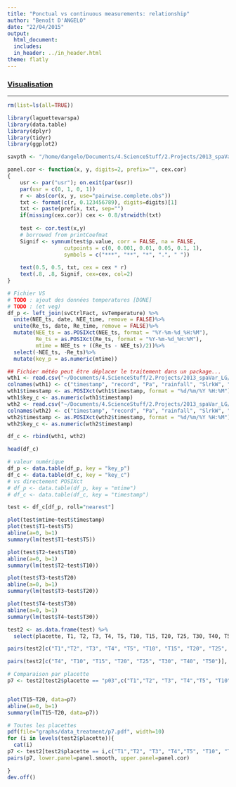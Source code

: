 ```yaml
---
title: "Ponctual vs continuous measurements: relationship"
author: "Benoît D'ANGELO"
date: "22/04/2015"
output:
  html_document:
  includes:
  in_header: ../in_header.html
theme: flatly
---
```

  
<h3><a href="../vis_toc.html"> Visualisation </a></h3>
***

```r
rm(list=ls(all=TRUE))

library(laguettevarspa)
library(data.table)
library(dplyr)
library(tidyr)
library(ggplot2)

savpth <- "/home/dangelo/Documents/4.ScienceStuff/2.Projects/2013_spaVar_LG/graphs/data_treatment"

panel.cor <- function(x, y, digits=2, prefix="", cex.cor) 
{
    usr <- par("usr"); on.exit(par(usr)) 
    par(usr = c(0, 1, 0, 1)) 
    r <- abs(cor(x, y, use="pairwise.complete.obs")) 
    txt <- format(c(r, 0.123456789), digits=digits)[1] 
    txt <- paste(prefix, txt, sep="") 
    if(missing(cex.cor)) cex <- 0.8/strwidth(txt) 
 
    test <- cor.test(x,y) 
    # borrowed from printCoefmat
    Signif <- symnum(test$p.value, corr = FALSE, na = FALSE, 
                  cutpoints = c(0, 0.001, 0.01, 0.05, 0.1, 1),
                  symbols = c("***", "**", "*", ".", " ")) 
 
    text(0.5, 0.5, txt, cex = cex * r) 
    text(.8, .8, Signif, cex=cex, col=2) 
}
```

```r
# Fichier VS
# TODO : ajout des données temperatures [DONE]
# TODO : (et veg)
df_p <- left_join(svCtrlFact, svTemperature) %>%
  unite(NEE_ts, date, NEE_time, remove = FALSE)%>%
  unite(Re_ts, date, Re_time, remove = FALSE)%>%
  mutate(NEE_ts = as.POSIXct(NEE_ts, format = "%Y-%m-%d_%H:%M"),
         Re_ts = as.POSIXct(Re_ts, format = "%Y-%m-%d_%H:%M"),
         mtime = NEE_ts + ((Re_ts - NEE_ts)/2))%>%
  select(-NEE_ts, -Re_ts)%>%
  mutate(key_p = as.numeric(mtime))

## Fichier météo peut être déplacer le traitement dans un package...
wth1 <- read.csv("~/Documents/4.ScienceStuff/2.Projects/2013_spaVar_LG/report/data_treatment/FR_LGT_001_14_52_1300.csv", skip=3)
colnames(wth1) <- c("timestamp", "record", "Pa", "rainfall", "SlrkW", "SlrMJ", "T1", "T2", "T3", "T4", "WD", "WS", "Tair", "RH")
wth1$timestamp <- as.POSIXct(wth1$timestamp, format = "%d/%m/%Y %H:%M")
wth1$key_c <- as.numeric(wth1$timestamp)  
wth2 <- read.csv("~/Documents/4.ScienceStuff/2.Projects/2013_spaVar_LG/report/data_treatment/FR_LGT_001_15_106_0000.csv", skip=3)
colnames(wth2) <- c("timestamp", "record", "Pa", "rainfall", "SlrkW", "SlrMJ", "T1", "T2", "T3", "T4", "WD", "WS", "Tair", "RH")
wth2$timestamp <- as.POSIXct(wth2$timestamp, format = "%d/%m/%Y %H:%M")
wth2$key_c <- as.numeric(wth2$timestamp)  

df_c <- rbind(wth1, wth2)

head(df_c)

# valeur numérique 
df_p <- data.table(df_p, key = "key_p")
df_c <- data.table(df_c, key = "key_c")
# vs directement POSIXct
# df_p <- data.table(df_p, key = "mtime")
# df_c <- data.table(df_c, key = "timestamp")

test <- df_c[df_p, roll="nearest"]

plot(test$mtime~test$timestamp)
plot(test$T1~test$T5)
abline(a=0, b=1)
summary(lm(test$T1~test$T5))

plot(test$T2~test$T10)
abline(a=0, b=1)
summary(lm(test$T2~test$T10))

plot(test$T3~test$T20)
abline(a=0, b=1)
summary(lm(test$T3~test$T20))

plot(test$T4~test$T30)
abline(a=0, b=1)
summary(lm(test$T4~test$T30))

test2 <- as.data.frame(test) %>%
  select(placette, T1, T2, T3, T4, T5, T10, T15, T20, T25, T30, T40, T50, T60, T70, T80, T90, T100)

pairs(test2[c("T1","T2", "T3", "T4", "T5", "T10", "T15", "T20", "T25", "T30")], lower.panel=panel.smooth, upper.panel=panel.cor)

pairs(test2[c("T4", "T10", "T15", "T20", "T25", "T30", "T40", "T50")], lower.panel=panel.smooth, upper.panel=panel.cor)

# Comparaison par placette
p7 <- test2[test2$placette == "p03",c("T1","T2", "T3", "T4","T5", "T10", "T15", "T20", "T25", "T30", "T40")]


plot(T15~T20, data=p7)
abline(a=0, b=1)
summary(lm(T15~T20, data=p7))

# Toutes les placettes
pdf(file="graphs/data_treatment/p7.pdf", width=10)
for (i in levels(test2$placette)){
  cat(i)
p7 <- test2[test2$placette == i,c("T1","T2", "T3", "T4","T5", "T10", "T15", "T20", "T25", "T30", "T40")]
pairs(p7, lower.panel=panel.smooth, upper.panel=panel.cor)

}
dev.off()
```

